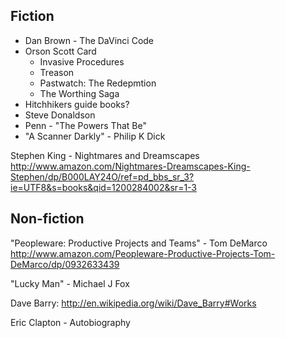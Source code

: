 == Fiction ==

* Dan Brown - The DaVinci Code
* Orson Scott Card
** Invasive Procedures
** Treason
** Pastwatch: The Redepmtion
** The Worthing Saga
* Hitchhikers guide books?
* Steve Donaldson
* Penn - "The Powers That Be"
* "A Scanner Darkly" - Philip K Dick

Stephen King - Nightmares and Dreamscapes
http://www.amazon.com/Nightmares-Dreamscapes-King-Stephen/dp/B000LAY24O/ref=pd_bbs_sr_3?ie=UTF8&s=books&qid=1200284002&sr=1-3

== Non-fiction ==

"Peopleware: Productive Projects and Teams" - Tom DeMarco
http://www.amazon.com/Peopleware-Productive-Projects-Tom-DeMarco/dp/0932633439

"Lucky Man" - Michael J Fox

Dave Barry: http://en.wikipedia.org/wiki/Dave_Barry#Works

Eric Clapton - Autobiography